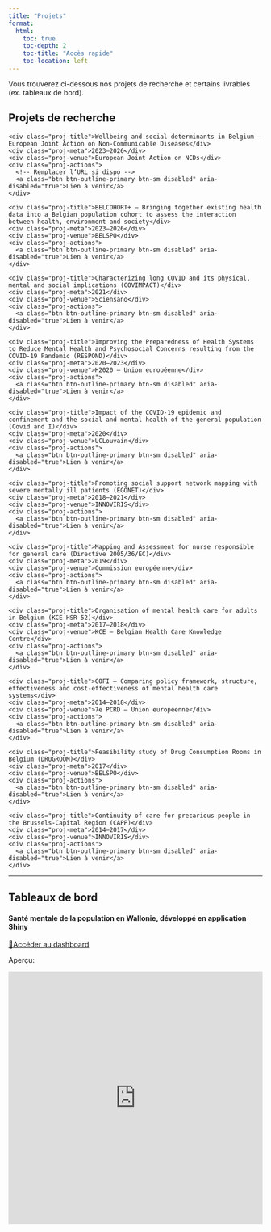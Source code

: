 ---
title: "Projets"
format:
  html:
    toc: true
    toc-depth: 2
    toc-title: "Accès rapide"
    toc-location: left
---

Vous trouverez ci-dessous nos projets de recherche et certains livrables (ex. tableaux de bord).

## Projets de recherche {#projets}

:::::::::::::: proj-grid
<!-- 1 -->

::: proj-card
```         
<div class="proj-title">Wellbeing and social determinants in Belgium — European Joint Action on Non-Communicable Diseases</div>
<div class="proj-meta">2023–2026</div>
<div class="proj-venue">European Joint Action on NCDs</div>
<div class="proj-actions">
  <!-- Remplacer l’URL si dispo -->
  <a class="btn btn-outline-primary btn-sm disabled" aria-disabled="true">Lien à venir</a>
</div>
```
:::

<!-- 2 -->

::: proj-card
```         
<div class="proj-title">BELCOHORT+ — Bringing together existing health data into a Belgian population cohort to assess the interaction between health, environment and society</div>
<div class="proj-meta">2023–2026</div>
<div class="proj-venue">BELSPO</div>
<div class="proj-actions">
  <a class="btn btn-outline-primary btn-sm disabled" aria-disabled="true">Lien à venir</a>
</div>
```
:::

<!-- 3 -->

::: proj-card
```         
<div class="proj-title">Characterizing long COVID and its physical, mental and social implications (COVIMPACT)</div>
<div class="proj-meta">2021</div>
<div class="proj-venue">Sciensano</div>
<div class="proj-actions">
  <a class="btn btn-outline-primary btn-sm disabled" aria-disabled="true">Lien à venir</a>
</div>
```
:::

<!-- 4 -->

::: proj-card
```         
<div class="proj-title">Improving the Preparedness of Health Systems to Reduce Mental Health and Psychosocial Concerns resulting from the COVID-19 Pandemic (RESPOND)</div>
<div class="proj-meta">2020–2023</div>
<div class="proj-venue">H2020 — Union européenne</div>
<div class="proj-actions">
  <a class="btn btn-outline-primary btn-sm disabled" aria-disabled="true">Lien à venir</a>
</div>
```
:::

<!-- 5 -->

::: proj-card
```         
<div class="proj-title">Impact of the COVID-19 epidemic and confinement and the social and mental health of the general population (Covid and I)</div>
<div class="proj-meta">2020</div>
<div class="proj-venue">UCLouvain</div>
<div class="proj-actions">
  <a class="btn btn-outline-primary btn-sm disabled" aria-disabled="true">Lien à venir</a>
</div>
```
:::

<!-- 6 -->

::: proj-card
```         
<div class="proj-title">Promoting social support network mapping with severe mentally ill patients (EGONET)</div>
<div class="proj-meta">2018–2021</div>
<div class="proj-venue">INNOVIRIS</div>
<div class="proj-actions">
  <a class="btn btn-outline-primary btn-sm disabled" aria-disabled="true">Lien à venir</a>
</div>
```
:::

<!-- 7 -->

::: proj-card
```         
<div class="proj-title">Mapping and Assessment for nurse responsible for general care (Directive 2005/36/EC)</div>
<div class="proj-meta">2019</div>
<div class="proj-venue">Commission européenne</div>
<div class="proj-actions">
  <a class="btn btn-outline-primary btn-sm disabled" aria-disabled="true">Lien à venir</a>
</div>
```
:::

<!-- 8 -->

::: proj-card
```         
<div class="proj-title">Organisation of mental health care for adults in Belgium (KCE-HSR-52)</div>
<div class="proj-meta">2017–2018</div>
<div class="proj-venue">KCE — Belgian Health Care Knowledge Centre</div>
<div class="proj-actions">
  <a class="btn btn-outline-primary btn-sm disabled" aria-disabled="true">Lien à venir</a>
</div>
```
:::

<!-- 9 -->

::: proj-card
```         
<div class="proj-title">COFI — Comparing policy framework, structure, effectiveness and cost-effectiveness of mental health care systems</div>
<div class="proj-meta">2014–2018</div>
<div class="proj-venue">7e PCRD — Union européenne</div>
<div class="proj-actions">
  <a class="btn btn-outline-primary btn-sm disabled" aria-disabled="true">Lien à venir</a>
</div>
```
:::

<!-- 10 -->

::: proj-card
```         
<div class="proj-title">Feasibility study of Drug Consumption Rooms in Belgium (DRUGROOM)</div>
<div class="proj-meta">2017</div>
<div class="proj-venue">BELSPO</div>
<div class="proj-actions">
  <a class="btn btn-outline-primary btn-sm disabled" aria-disabled="true">Lien à venir</a>
</div>
```
:::

<!-- 11 -->

::: proj-card
```         
<div class="proj-title">Continuity of care for precarious people in the Brussels-Capital Region (CAPP)</div>
<div class="proj-meta">2014–2017</div>
<div class="proj-venue">INNOVIRIS</div>
<div class="proj-actions">
  <a class="btn btn-outline-primary btn-sm disabled" aria-disabled="true">Lien à venir</a>
</div>
```
:::
::::::::::::::

------------------------------------------------------------------------

## Tableaux de bord {#dashboard}

#### Santé mentale de la population en Wallonie, développé en application Shiny

[🔗 ](https://www.linkedin.com/in/pierre-smith-48855aa9/){target="_blank"}[Accéder au dashboard](https://pierre-smith.shinyapps.io/sante_mentale_wallonie/){target="_blank"}

Aperçu:

<iframe src="https://pierre-smith.shinyapps.io/sante_mentale_wallonie/" width="100%" height="500" frameborder="0">

</iframe>

### 
